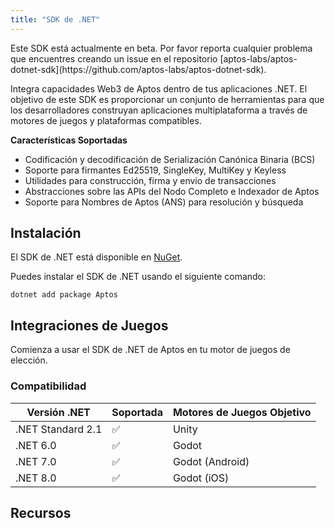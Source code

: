 ```yaml
---
title: "SDK de .NET"
---
```



<Aside type="caution" emoji="❗">
  Este SDK está actualmente en beta. Por favor reporta cualquier problema que encuentres
  creando un issue en el repositorio
  [aptos-labs/aptos-dotnet-sdk](https://github.com/aptos-labs/aptos-dotnet-sdk).
</Aside>

Integra capacidades Web3 de Aptos dentro de tus aplicaciones .NET. El objetivo de este SDK es proporcionar un conjunto de herramientas
para que los desarrolladores construyan aplicaciones multiplataforma a través de motores de juegos y plataformas compatibles.

**Características Soportadas**

- Codificación y decodificación de Serialización Canónica Binaria (BCS)
- Soporte para firmantes Ed25519, SingleKey, MultiKey y Keyless
- Utilidades para construcción, firma y envío de transacciones
- Abstracciones sobre las APIs del Nodo Completo e Indexador de Aptos
- Soporte para Nombres de Aptos (ANS) para resolución y búsqueda

## Instalación

El SDK de .NET está disponible en [NuGet](https://www.nuget.org/packages/Aptos).

Puedes instalar el SDK de .NET usando el siguiente comando:

```shellscript
dotnet add package Aptos
```

## Integraciones de Juegos

Comienza a usar el SDK de .NET de Aptos en tu motor de juegos de elección.

<CardGrid>
  <LinkCard href="/build/sdks/dotnet-sdk/godot-integration" title="Integración con Godot" description="Comienza a integrar en proyectos de Godot." />

  <LinkCard href="/build/sdks/dotnet-sdk/unity-integration" title="Integración con Unity" description="Comienza a integrar en proyectos de Unity." />
</CardGrid>

### Compatibilidad

| Versión .NET      | Soportada | Motores de Juegos Objetivo |
| ----------------- | --------- | ------------------- |
| .NET Standard 2.1 | ✅         | Unity               |
| .NET 6.0          | ✅         | Godot               |
| .NET 7.0          | ✅         | Godot (Android)     |
| .NET 8.0          | ✅         | Godot (iOS)         |

## Recursos

<CardGrid>
  <LinkCard href="/build/sdks/dotnet-sdk/getting-started" title="Comenzar" description="Comienza a desarrollar usando el SDK de .NET de Aptos." />

  <LinkCard href="https://aptos-labs.github.io/aptos-dotnet-sdk/" title="Referencia Completa de API" description="La referencia completa de API para el SDK de .NET de Aptos." target="_blank" />
</CardGrid>
